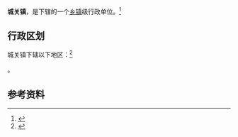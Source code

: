 {{中国乡级行政区|61/09/26/100/000}}

'''城关镇'''，是{{PRC admin/fullname|61/09/26/100/000|3}}下辖的一个[[乡镇|乡镇]]级行政单位。<ref>{{PRC admin/ref sgc|{{PRC admin/parent|61/09/26/100/000}}}}</ref>

== 行政区划 ==

城关镇下辖以下地区：<ref>{{PRC admin/ref sgc|61/09/26/100/000}}</ref>

{{PRC admin/children|61/09/26/100/000}}。

== 参考资料 ==

{{reflist}}

{{行政区划小作品}}
{{PRC admin/navcat|61/09/26/100/000}}